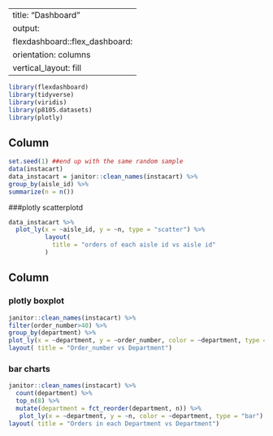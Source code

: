 
---
title: "Dashboard"
output: 
  flexdashboard::flex_dashboard:
    orientation: columns
    vertical_layout: fill
---

```r
library(flexdashboard)
library(tidyverse)
library(viridis)
library(p8105.datasets)
library(plotly)

```

Column {data-width=650}
-----------------------------------------------------------------------


```r
set.seed(1) ##end up with the same random sample
data(instacart) 
data_instacart = janitor::clean_names(instacart) %>% 
group_by(aisle_id) %>%
summarize(n = n()) 
```

###plotly scatterplotd
```r
data_instacart %>%
  plot_ly(x = ~aisle_id, y = ~n, type = "scatter") %>% 
          layout(
            title = "orders of each aisle id vs aisle id"
          )
```
Column {data-width=650}
-----------------------------------------------------------------------

### plotly boxplot
```r
janitor::clean_names(instacart) %>%
filter(order_number>40) %>% 
group_by(department) %>%
plot_ly(x = ~department, y = ~order_number, color = ~department, type = "box", colors = "Set2") %>%
layout( title = "Order_number vs Department")
```

### bar charts
```r
janitor::clean_names(instacart) %>%
  count(department) %>% 
  top_n(8) %>% 
  mutate(department = fct_reorder(department, n)) %>% 
   plot_ly(x = ~department, y = ~n, color = ~department, type = "bar") %>%
layout( title = "Orders in each Department vs Department")
```

